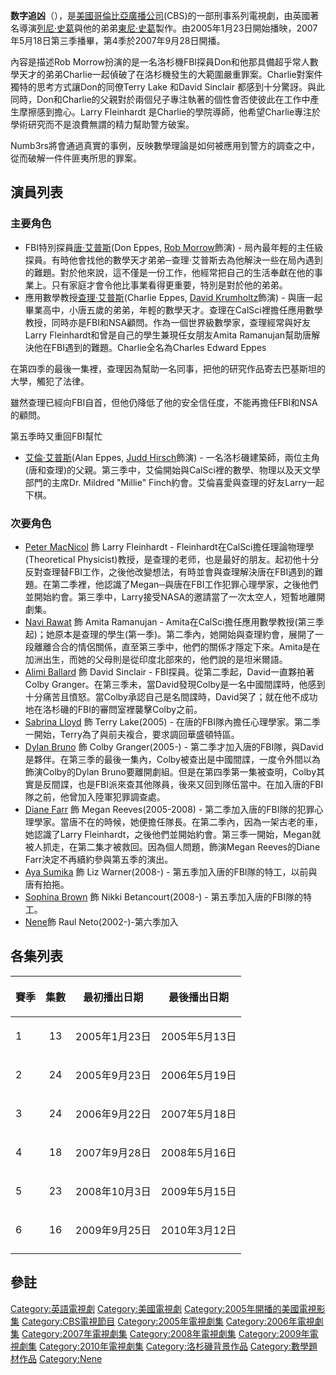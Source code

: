 {{noteTA
|T=zh-hans:数字追凶; zh-tw:數字搜查線; zh-hk:數字特工;
|G1=Show
|G2=Movie
|1=zh-hans:数字追凶; zh-tw:數字搜查線; zh-hk:數字特工;
|2=zh-hans:托尼·斯科特; zh-tw:東尼·史考特; zh-hk:東尼·史葛;
}}
{{Infobox television
| show_name            = 数字追凶
| image                = 
| caption              = 《数字追凶》片头
| genre                = [[警匪片|警匪片]]
| runtime              = 43分钟
| creator              = [[Nicolas_Falacci|Nicolas Falacci]]<br />[[Cheryl_Heuton|Cheryl Heuton]]
| producer             = [[Ridley_Scott|Ridley]]與 [[托尼·斯科特|托尼·斯科特]]
| starring             = [[Rob_Morrow|Rob Morrow]]<br />[[David_Krumholtz|David Krumholtz]]<br />[[Peter_MacNicol|Peter MacNicol]]<br />[[Judd_Hirsch|Judd Hirsch]]<br />[[Alimi_Ballard|Alimi Ballard]]<br />[[Navi_Rawat|Navi Rawat]]<br />[[Diane_Farr|Diane Farr]]<br />[[Dylan_Bruno|Dylan Bruno]]<br />[[Aya_Sumika|Aya Sumika]]<br />[[Sophina_Brown|Sophina Brown]]
| music                = [[Charlie_Clouser|Charlie Clouser]]
| opentheme            = "Once in a Lifetime" -<br> [[Talking_Heads|傳聲頭像樂隊]] (第1季)
| country              = {{flagicon|US}} [[美国|美国]]
| location             = [[洛杉矶|洛杉矶]]
| language             = [[英语|英语]]
| picture_format       = [[480i|480i]] ([[SDTV|SDTV]])<br />[[1080i|1080i]] ([[HDTV|HDTV]])
| network              = [[CBS|CBS]]
| first_aired          = [[2005年电视节目|2005年]]1月23日, [[2005_in_television|2005]]
| last_aired           = 2010年5月12日
| num_seasons          = 6
| num_episodes         = 118
| list_episodes        = List of NUMB3RS episodes
| website              = http://www.cbs.com/primetime/numb3rs/
| imdb_id              = 0433309
| tv_com_id            = 25043
| 中國大陸名稱           = 數字追兇
| 港澳名稱              = 數字特工
| 台灣名稱              = 數字搜查線
}}
'''数字追凶'''（{{lang-en|''Numb3rs''}}），是[[美國|美國]][[哥倫比亞廣播公司|哥倫比亞廣播公司]](CBS)的一部刑事系列電視劇，由英國著名導演[[列尼·史葛|列尼·史葛]]與他的弟弟[[東尼·史葛|東尼·史葛]]製作。由2005年1月23日開始播映，2007年5月18日第三季播畢，第4季於2007年9月28日開播。

內容是描述Rob Morrow扮演的是一名洛杉機FBI探員Don和他那具備超乎常人數學天才的弟弟Charlie一起偵破了在洛杉機發生的大範圍嚴重罪案。Charlie對案件獨特的思考方式讓Don的同僚Terry Lake 和David Sinclair 都感到十分驚訝。與此同時，Don和Charlie的父親對於兩個兒子專注執著的個性會否使彼此在工作中產生摩擦感到擔心。Larry Fleinhardt 是Charlie的學院導師，他希望Charlie專注於學術研究而不是浪費無謂的精力幫助警方破案。

Numb3rs將會通過真實的事例，反映數學理論是如何被應用到警方的調查之中，從而破解一件件匪夷所思的罪案。

== 演員列表 ==
=== 主要角色 ===
*FBI特別探員[[唐‧艾普斯|唐‧艾普斯]](Don Eppes, [[Rob_Morrow|Rob Morrow]]飾演) - 局內最年輕的主任級探員。有時他會找他的數學天才弟弟─查理‧艾普斯去為他解決一些在局內遇到的難題。對於他來說，這不僅是一份工作，他經常把自己的生活奉獻在他的事業上。只有家庭才會令他比事業看得更重要，特別是對於他的弟弟。
*應用數學教授[[查理‧艾普斯|查理‧艾普斯]](Charlie Eppes, [[David_Krumholtz|David Krumholtz]]飾演) - 與唐一起畢業高中，小唐五歲的弟弟，年輕的數學天才。查理在CalSci裡擔任應用數學教授，同時亦是FBI和NSA顧問。作為一個世界級數學家，查理經常與好友Larry Fleinhardt和曾是自己的學生兼現任女朋友Amita Ramanujan幫助唐解決他在FBI遇到的難題。Charlie全名為Charles Edward Eppes

在第四季的最後一集裡，查理因為幫助一名同事，把他的研究作品寄去巴基斯坦的大學，觸犯了法律。

雖然查理已經向FBI自首，但他仍降低了他的安全信任度，不能再擔任FBI和NSA的顧問。

第五季時又重回FBI幫忙

*[[艾倫‧艾普斯|艾倫‧艾普斯]](Alan Eppes, [[Judd_Hirsch|Judd Hirsch]]飾演) - 一名洛杉磯建築師，兩位主角(唐和查理)的父親。第三季中，艾倫開始與CalSci裡的數學、物理以及天文學部門的主席Dr. Mildred "Millie" Finch約會。艾倫喜愛與查理的好友Larry一起下棋。

=== 次要角色 ===
*[[Peter_MacNicol|Peter MacNicol]] 飾 Larry Fleinhardt - Fleinhardt在CalSci擔任理論物理學(Theoretical Physicist)教授，是查理的老师，也是最好的朋友。起初他十分反對查理替FBI工作，之後他改變想法，有時並會與查理解決唐在FBI遇到的難題。在第二季裡，他認識了Megan─與唐在FBI工作犯罪心理學家，之後他們並開始約會。第三季中，Larry接受NASA的邀請當了一次太空人，短暫地離開劇集。
*[[Navi_Rawat|Navi Rawat]] 飾 Amita Ramanujan - Amita在CalSci擔任應用數學教授(第三季起)；她原本是查理的學生(第一季)。第二季內，她開始與查理約會，展開了一段離離合合的情侶關係，直至第三季中，他們的關係才隱定下來。Amita是在加洲出生，而她的父母則是從印度北部來的，他們說的是坦米爾語。
*[[Alimi_Ballard|Alimi Ballard]] 飾 David Sinclair - FBI探員。從第二季起，David一直夥拍著Colby Granger。在第三季未，當David發現Colby是一名中國間諜時，他感到十分痛苦且憤怒。當Colby承認自己是名間諜時，David哭了；就在他不成功地在洛杉磯的FBI的審問室裡襲擊Colby之前。
*[[Sabrina_Lloyd|Sabrina Lloyd]] 飾 Terry Lake(2005) - 在唐的FBI隊內擔任心理學家。第二季一開始，Terry為了與前夫複合，要求調回華盛頓特區。
*[[Dylan_Bruno|Dylan Bruno]] 飾 Colby Granger(2005-) - 第二季才加入唐的FBI隊，與David是夥伴。在第三季的最後一集內，Colby被查出是中國間諜，一度令外間以為飾演Colby的Dylan Bruno要離開劇組。但是在第四季第一集被查明，Colby其實是反間諜，也是FBI派來查其他隊員，後來又回到隊伍當中。在加入唐的FBI隊之前，他曾加入陸軍犯罪調查處。
*[[Diane_Farr|Diane Farr]] 飾 Megan Reeves(2005-2008) - 第二季加入唐的FBI隊的犯罪心理學家。當唐不在的時候，她便擔任隊長。在第二季內，因為一架古老的車，她認識了Larry Fleinhardt，之後他們並開始約會。第三季一開始，Megan就被人抓走，在第二集才被救回。因為個人問題，飾演Megan Reeves的Diane Farr決定不再續約參與第五季的演出。
*[[Aya_Sumika|Aya Sumika]] 飾 Liz Warner(2008-) - 第五季加入唐的FBI隊的特工，以前與唐有拍拖。
*[[Sophina_Brown|Sophina Brown]] 飾 Nikki Betancourt(2008-) - 第五季加入唐的FBI隊的特工。
*[[Nene|Nene]]飾 Raul Neto(2002-)-第六季加入

== 各集列表 ==
{| class="wikitable"
!賽季!!集數!!最初播出日期!!最後播出日期
|-
| style="text-align: left; top" | 1
| style="text-align: center; top" | 13
| style="text-align: center; top" | 2005年1月23日
| style="text-align: center; top" | 2005年5月13日
|-
| style="text-align: left; top" | 2
| style="text-align: center; top" | 24
| style="text-align: center; top" | 2005年9月23日
| style="text-align: center; top" | 2006年5月19日
|-
| style="text-align: left; top" | 3
| style="text-align: center; top" | 24
| style="text-align: center; top" | 2006年9月22日
| style="text-align: center; top" | 2007年5月18日
|-
| style="text-align: left; top" | 4
| style="text-align: center; top" | 18
| style="text-align: center; top" | 2007年9月28日
| style="text-align: center; top" | 2008年5月16日
|-
| style="text-align: left; top" | 5
| style="text-align: center; top" | 23
| style="text-align: center; top" | 2008年10月3日
| style="text-align: center; top" | 2009年5月15日
|-
| style="text-align: left; top" | 6 
| style="text-align: center; top" | 16
| style="text-align: center; top" | 2009年9月25日 
| style="text-align: center; top" | 2010年3月12日
|-
|}

== 參註 ==
{{Reflist}}

{{DEFAULTSORT:Numb3rs}}
[[Category:英語電視劇|Category:英語電視劇]]
[[Category:美國電視劇|Category:美國電視劇]]
[[Category:2005年開播的美國電視影集|Category:2005年開播的美國電視影集]]
[[Category:CBS電視節目|Category:CBS電視節目]]
[[Category:2005年電視劇集|Category:2005年電視劇集]]
[[Category:2006年電視劇集|Category:2006年電視劇集]]
[[Category:2007年電視劇集|Category:2007年電視劇集]]
[[Category:2008年電視劇集|Category:2008年電視劇集]]
[[Category:2009年電視劇集|Category:2009年電視劇集]]
[[Category:2010年電視劇集|Category:2010年電視劇集]]
[[Category:洛杉磯背景作品|Category:洛杉磯背景作品]]
[[Category:數學題材作品|Category:數學題材作品]]
[[Category:Nene|Category:Nene]]